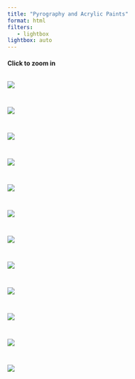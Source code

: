 ```yaml
---
title: "Pyrography and Acrylic Paints"
format: html
filters:
   - lightbox
lightbox: auto
---
```


#### Click to zoom in


::: {style="display: grid;grid-template-columns: repeat(auto-fill, minmax(300px, 1fr));grid-gap: 1em;"}

![](paint/2.png){group="my-gallery"}

![](paint/23.png){group="my-gallery"}

![](paint/20.png){group="my-gallery"}

![](paint/24.png){group="my-gallery"}

![](paint/18.png){group="my-gallery"}

![](paint/19.png){group="my-gallery"}

![](paint/22.png){group="my-gallery"}

![](paint/21.png){group="my-gallery"}

![](paint/1.png){group="my-gallery"}

![](paint/4.png){group="my-gallery"}

![](paint/3.png){group="my-gallery"}

![](paint/2.png){group="my-gallery"}


:::